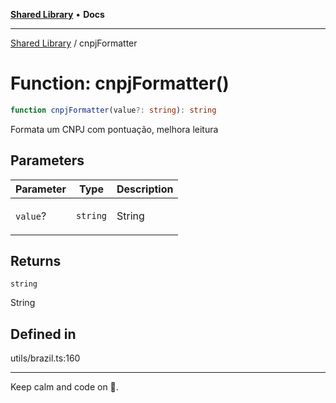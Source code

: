 
<Meta title="Libs/Shared/functions/cnpjFormatter" />



[**Shared Library**](/?path=/docs/libs-shared-overview--page) • **Docs**

***

[Shared Library](/?path=/docs/libs-shared-overview--page) / cnpjFormatter

# Function: cnpjFormatter()

```ts
function cnpjFormatter(value?: string): string
```

Formata um CNPJ com pontuação, melhora leitura

## Parameters

<table>
<thead>
<tr>
<th>Parameter</th>
<th>Type</th>
<th>Description</th>
</tr>
</thead>
<tbody>
<tr>
<td>

`value`?

</td>
<td>

`string`

</td>
<td>

String

</td>
</tr>
</tbody>
</table>

## Returns

`string`

String

## Defined in

utils/brazil.ts:160


***

Keep calm and code on 🤘.